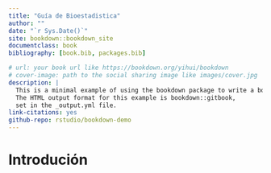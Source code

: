 ```yaml
--- 
title: "Guía de Bioestadistica"
author: ""
date: "`r Sys.Date()`"
site: bookdown::bookdown_site
documentclass: book
bibliography: [book.bib, packages.bib]

# url: your book url like https://bookdown.org/yihui/bookdown
# cover-image: path to the social sharing image like images/cover.jpg
description: |
  This is a minimal example of using the bookdown package to write a book.
  The HTML output format for this example is bookdown::gitbook,
  set in the _output.yml file.
link-citations: yes
github-repo: rstudio/bookdown-demo
---
```


# Introdución 



